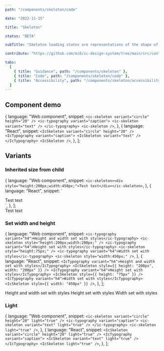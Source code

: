 ```yaml
---
path: "/components/skeleton/code"

date: "2022-11-15"

title: "Skeleton"

status: "BETA"

subTitle: "Skeleton loading states are representations of the shape of content that help inform users that a specific type of component is loading."

contribute: "https://github.com/mi6/ic-design-system/tree/main/src/content/structured/components/skeleton"

tabs:
  [
    { title: "Guidance", path: "/components/skeleton" },
    { title: "Code", path: "/components/skeleton/code" },
    { title: "Accessibility", path: "/components/skeleton/accessibility" },
  ]
---
```



## Component demo

  {
    language: "Web component",
    snippet: `<ic-skeleton variant="circle" height="20" />
<ic-typography variant="caption">
  <ic-skeleton variant="text" />
</ic-typography>
<ic-skeleton />`,
  },
  {
    language: "React",
    snippet: `<IcSkeleton variant="circle" height="20" />
<IcTypography variant="caption">
  <IcSkeleton variant="text" />
</IcTypography>
<IcSkeleton />`,
  },
];

<ComponentPreview snippets={snippets}>
  <div style={{ display: "flex", flexDirection: "column", gap: "8px" }}>
    <IcSkeleton variant="circle" height="20" />
    <IcTypography variant="caption">
      <IcSkeleton variant="text" />
    </IcTypography>
    <IcSkeleton />
  </div>
</ComponentPreview>

<ComponentDetails component="ic-skeleton" />

## Variants

### Inherited size from child

  {
    language: "Web component",
    snippet: `<ic-skeleton><div style="height:200px;width:450px;">Test text</div></ic-skeleton>`,
  },
  {
    language: "React",
    snippet: `<IcSkeleton>
  <div style={{
  height: "200px",
  width: "450px"
  }}>Test text</div>
</IcSkeleton>`,
  },
];

<ComponentPreview snippets={snippetsInherited}>
  <IcSkeleton>
    <div
      style={{
        height: "200px",
        width: "450px",
      }}
    >
      Test text
    </div>
  </IcSkeleton>
</ComponentPreview>

### Set width and height

  {
    language: "Web component",
    snippet: `<ic-typography variant="h4">Height and width set with styles</ic-typography>
<ic-skeleton style="height:200px;width:200px;" />
<ic-typography variant="h4">Height set with styles</ic-typography>
<ic-skeleton style="height:75px;" />
<ic-typography variant="h4">Width set with styles</ic-typography>
<ic-skeleton style="width:450px;" />`,
  },
  {
    language: "React",
    snippet: `<IcTypography variant="h4">Height and width set with styles</IcTypography>
<IcSkeleton style={{
height: "200px",
width: "200px"
}} />
<IcTypography variant="h4">Height set with styles</IcTypography>
<IcSkeleton style={{
  height: "75px"
}} />
<IcTypography variant="h4">Width set with styles</IcTypography>
<IcSkeleton style={{
  width: "450px"
}} />`,
  },
];

<ComponentPreview snippets={snippetsSetWidthAndHeight}>
  <div style={{ display: "flex", flexDirection: "column", gap: "8px" }}>
    <IcTypography variant="h4">Height and width set with styles</IcTypography>
    <IcSkeleton
      style={{
        height: "200px",
        width: "200px",
      }}
    />
    <IcTypography variant="h4">Height set with styles</IcTypography>
    <IcSkeleton
      style={{
        height: "75px",
      }}
    />
    <IcTypography variant="h4">Width set with styles</IcTypography>
    <IcSkeleton
      style={{
        width: "450px",
      }}
    />
  </div>
</ComponentPreview>

### Light

  {
    language: "Web component",
    snippet: `<ic-skeleton variant="circle" height="20" light="true" />
<ic-typography variant="caption">
  <ic-skeleton variant="text" light="true" />
</ic-typography>
<ic-skeleton light="true" />`,
  },
  {
    language: "React",
    snippet: `<IcSkeleton variant="circle" height="20" light="true" />
<IcTypography variant="caption">
  <IcSkeleton variant="text" light="true" />
</IcTypography>
<IcSkeleton light="true" />`,
  },
];

<ComponentPreview snippets={snippetsLight}>
  <div style={{ display: "flex", flexDirection: "column", gap: "8px" }}>
    <IcSkeleton variant="circle" height="20" light="true" />
    <IcTypography variant="caption">
      <IcSkeleton variant="text" light="true" />
    </IcTypography>
    <IcSkeleton light="true" />
  </div>
</ComponentPreview>
